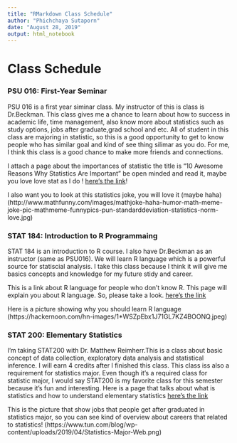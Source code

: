 ```yaml
---
title: "RMarkdown Class Schedule"
author: "Phichchaya Sutaporn"
date: "August 28, 2019"
output: html_notebook
---
```


# Class Schedule

### PSU 016: First-Year Seminar

PSU 016 is a first year siminar class. My instructor of this is class is Dr.Beckman. This class gives me a chance to learn about how to success in academic life, time management, also know more about statistics such as study options, jobs after graduate,grad school and etc. All of student in this class are majoring in statistic, so this is a good opportunity to get to know people who has similar goal and kind of see thing silimar as you do. For me, I think this class is a good chance to make more friends and connections.

I attach a page about the importances of statistic the title is "10 Awesome Reasons Why Statistics Are Important" be open minded and read it, maybe you love love stat as I do ! [here's the link](https://medium.com/@john_marsh7/10-awesome-reasons-why-statistics-are-important-96b87e283640)! 

I also want you to look at this statistics joke, you will love it (maybe haha)(http://www.mathfunny.com/images/mathjoke-haha-humor-math-meme-joke-pic-mathmeme-funnypics-pun-standarddeviation-statistics-norm-love.jpg)


### STAT 184: Introduction to R Programmaing

STAT 184 is an introduction to R course. I also have Dr.Beckman as an instructor (same as PSU016). We will learn R language which is a powerful source for statiscial analysis. I take this class because I think it will give me basics concepts and knowledge for my future stidy and career.
 
This is a link about R language for people who don't know R. This page will explain you about R language. So, please take a look. [here's the link](https://www.r-project.org/about.html) 

Here is a picture showing why you should learn R language (https://hackernoon.com/hn-images/1*WSZpEbx1J71GL7KZ4BOONQ.jpeg)


### STAT 200: Elementary Statistics

I'm taking STAT200 with Dr. Matthew Reimherr.This is a class about basic concept of data collection, exploratory data analysis and statistical inference. I will earn 4 credits after I finished this class. This class iss also a requirement for statistics major. Even though it's a required class for statistic major, I would say STAT200 is my favorite class for this semester because it's fun and interesting.
Here is a page that talks about what is statistics and how to understand elementary statistics [here's the link](https://www.statisticshowto.datasciencecentral.com/what-is-elementary-statistics/) 

This is the picture that show jobs that people get after graduated in statistics major, so you can see kind of overview about careers that related to statistics! (https://www.tun.com/blog/wp-content/uploads/2019/04/Statistics-Major-Web.png)




